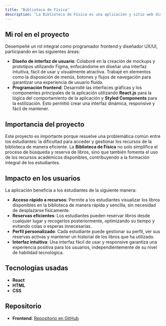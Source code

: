 ```yaml
---
title: "Biblioteca de Física"
description: "La Biblioteca de Física es una aplicación y sitio web diseñada para los estudiantes de la carrera de Física de la Universidad Nacional Autónoma de Honduras (UNAH). Esta plataforma permite a los estudiantes visualizar los libros disponibles en la biblioteca de la carrera, gestionar un perfil personal y reservar libros para su recogida posterior. El objetivo principal es simplificar el acceso a los recursos académicos y optimizar el proceso de préstamo de libros."
---
```

## Mi rol en el proyecto

Desempeñé un rol integral como programador frontend y diseñador UX/UI, participando en las siguientes áreas:

- **Diseño de interfaz de usuario**: Colaboré en la creación de mockups y prototipos utilizando Figma, enfocándome en diseñar una interfaz intuitiva, fácil de usar y visualmente atractiva. Trabajé en elementos como la disposición de menús, botones y flujos de navegación para garantizar una experiencia de usuario fluida.
- **Programación frontend**: Desarrollé las interfaces gráficas y los componentes principales de la aplicación utilizando **React.js** para la lógica del comportamiento de la aplicación y **Styled Components** para la estilización. Esto permitió crear una interfaz dinámica, responsive y fácil de mantener.

## Importancia del proyecto

Este proyecto es importante porque resuelve una problemática común entre los estudiantes: la dificultad para acceder y gestionar los recursos de la biblioteca de manera eficiente. La **Biblioteca de Física** no solo simplifica el proceso de búsqueda y reserva de libros, sino que también fomenta el uso de los recursos académicos disponibles, contribuyendo a la formación integral de los estudiantes.

## Impacto en los usuarios

La aplicación beneficia a los estudiantes de la siguiente manera:

- **Acceso rápido a recursos**: Permite a los estudiantes visualizar los libros disponibles en la biblioteca de manera rápida y sencilla, sin necesidad de desplazarse físicamente.
- **Reservas eficientes**: Los estudiantes pueden reservar libros desde cualquier lugar y recogerlos posteriormente, optimizando su tiempo y evitando colas o esperas innecesarias.
- **Perfil personalizado**: Cada estudiante puede gestionar su perfil, ver sus reservas activas y mantener un historial de los libros que ha utilizado.
- **Interfaz intuitiva**: Una interfaz fácil de usar y responsive garantiza una experiencia positiva para los usuarios, independientemente de su nivel de habilidad tecnológica.

## Tecnologías usadas

- **React**
- **HTML**
- **CSS**

## Repositorio

- **Frontend**: [Repositorio en GitHub](https://github.com/Biblioteca-AEIS-AEHFI/biblioteca-fs-frontend)